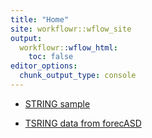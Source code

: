 ---
title: "Home"
site: workflowr::wflow_site
output:
  workflowr::wflow_html:
    toc: false
editor_options:
  chunk_output_type: console
---

* [STRING sample](string.html)

* [TSRING data from forecASD](string_forecASD.html)